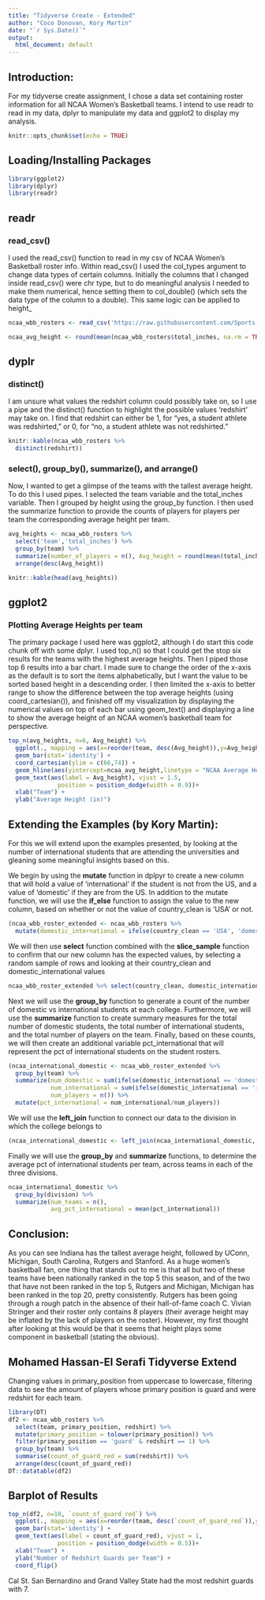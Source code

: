 ```yaml
---
title: "Tidyverse Create - Extended"
author: "Coco Donovan, Kory Martin"
date: "`r Sys.Date()`"
output:
  html_document: default
---
```


## Introduction:

For my tidyverse create assignment, I chose a data set containing roster
information for all NCAA Women's Basketball teams. I intend to use readr to read 
in my data, dplyr to manipulate my data and ggplot2 to display my analysis.

```r
knitr::opts_chunk$set(echo = TRUE)
```

## Loading/Installing Packages

```r
library(ggplot2)
library(dplyr)
library(readr)
```

## readr

### read_csv()

I used the read_csv() function to read in my csv of NCAA Women's Basketball 
roster info. Within read_csv() I used the col_types argument to change data types
of certain columns. Initially the columns that I changed inside read_csv() were
chr type, but to do meaningful analysis I needed to make them numerical, hence 
setting them to col_double() (which sets the data type of the column to a double).
This same logic can be applied to height_

```r
ncaa_wbb_rosters <- read_csv('https://raw.githubusercontent.com/Sports-Roster-Data/womens-college-basketball/main/wbb_rosters_2022_23.csv', col_types = list(total_inches = col_double(), height_ft = col_double(), height_in = col_double()))

ncaa_avg_height <- round(mean(ncaa_wbb_rosters$total_inches, na.rm = TRUE),2)
```

## dyplr

### distinct()

I am unsure what values the redshirt column could possibly take on, so I use a 
pipe and the distinct() function to highlight the possible values 'redshirt' may 
take on. I find that redshirt can either be 1, for "yes, a student athlete was 
redshirted," or 0, for "no, a student athlete was not redshirted."

```r
knitr::kable(ncaa_wbb_rosters %>%
  distinct(redshirt))
```

### select(), group_by(), summarize(), and arrange() 

Now, I wanted to get a glimpse of the teams with the tallest average height. To 
do this I used pipes. I selected the team variable and the total_inches variable.
Then I grouped by height using the group_by function. I then used the summarize 
function to provide the counts of players for players per team the corresponding 
average height per team.

```r
avg_heights <- ncaa_wbb_rosters %>%
  select('team','total_inches') %>%
  group_by(team) %>%
  summarize(number_of_players = n(), Avg_height = round(mean(total_inches),2)) %>%
  arrange(desc(Avg_height))

knitr::kable(head(avg_heights))
```

## ggplot2

### Plotting Average Heights per team

The primary package I used here was ggplot2, although I do start this code chunk 
off with some dplyr. I used top_n() so that I could get the stop six results 
for the teams with the highest average heights. Then I piped those top 6 results
into a bar chart. I made sure to change the order of the x-axis as the default is
to sort the items alphabetically, but I want the value to be sorted based 
height in a descending order. I then limited the x-axis to better range to show
the difference between the top average heights (using coord_cartesian()), and
finished off my visualization by displaying the numerical values on top of each 
bar using geom_text() and displaying a line to show the average height of an NCAA
women's basketball team for perspective.

```r
top_n(avg_heights, n=6, Avg_height) %>%
  ggplot(., mapping = aes(x=reorder(team, desc(Avg_height)),y=Avg_height, fill=team)) +
  geom_bar(stat='identity') +
  coord_cartesian(ylim = c(66,74)) +
  geom_hline(aes(yintercept=ncaa_avg_height,linetype = "NCAA Average Height")) +
  geom_text(aes(label = Avg_height), vjust = 1.5,
              position = position_dodge(width = 0.9))+
  xlab("Team") +
  ylab("Average Height (in)")
```

## Extending the Examples (by Kory Martin):

For this we will extend upon the examples presented, by looking at the number of international students that are attending the universities and gleaning some meaningful insights based on this.

We begin by using the **mutate** function in dplpyr to create a new column that will hold a value of 'international' if the student is not from the US, and a value of 'domestic' if they are from the US. In addition to the mutate function, we will use the **if_else** function to assign the value to the new column, based on whether or not the value of country_clean is 'USA' or not.

```r
(ncaa_wbb_roster_extended <- ncaa_wbb_rosters %>% 
  mutate(domestic_international = ifelse(country_clean == 'USA', 'domestic', 'international')))


```

We will then use **select** function combined with the **slice_sample** function to confirm that our new column has the expected values, by selecting a random sample of rows and looking at their country_clean and domestic_international values

```r
ncaa_wbb_roster_extended %>% select(country_clean, domestic_international) %>% slice_sample(n=15)
```

Next we will use the **group_by** function to generate a count of the number of domestic vs international students at each college. Furthermore, we will use the **summarize** function to create summary measures for the total number of domestic students, the total number of international students, and the total number of players on the team. Finally, based on these counts, we will then create an additional variable pct_international that will represent the pct of international students on the student rosters. 

```r
(ncaa_international_domestic <- ncaa_wbb_roster_extended %>%
  group_by(team) %>%
  summarize(num_domestic = sum(ifelse(domestic_international == 'domestic',1,0)),
            num_international = sum(ifelse(domestic_international == 'international',1,0)),
            num_players = n()) %>%
  mutate(pct_international = num_international/num_players))


```
We will use the **left_join** function to connect our data to the division in which the college belongs to
```r
(ncaa_international_domestic <- left_join(ncaa_international_domestic, ncaa_wbb_rosters %>% select(team, division) %>% distinct(), by=c("team"="team")))

```
Finally we will use the **group_by** and **summarize** functions, to determine the average pct of international students per team, across teams in each of the three divisions. 
```r
ncaa_international_domestic %>%
  group_by(division) %>%
  summarize(num_teams = n(),
            avg_pct_international = mean(pct_international))

```



## Conclusion:

As you can see Indiana has the tallest average height, followed by UConn, Michigan,
South Carolina, Rutgers and Stanford. As a huge women's basketball fan, one thing 
that stands out to me is that all but two of these teams have been nationally
ranked in the top 5 this season, and of the two that have not been ranked in the
top 5, Rutgers and Michigan, Michigan has been ranked in the top 20, pretty
consistently. Rutgers has been going through a rough patch in the absence of their
hall-of-fame coach C. Vivian Stringer and their roster only contains 8 players
(their average height may be inflated by the lack of players on the roster). However,
my first thought after looking at this would be that it seems that height plays
some component in basketball (stating the obvious).


## Mohamed Hassan-El Serafi Tidyverse Extend

Changing values in primary_position from uppercase to lowercase, filtering data to see the amount of players whose primary position is guard and were redshirt for each team.

```r
library(DT)
df2 <- ncaa_wbb_rosters %>%
  select(team, primary_position, redshirt) %>%
  mutate(primary_position = tolower(primary_position)) %>%
  filter(primary_position == 'guard' & redshirt == 1) %>%
  group_by(team) %>%
  summarise(count_of_guard_red = sum(redshirt)) %>%
  arrange(desc(count_of_guard_red))
DT::datatable(df2)
```

## Barplot of Results


```r
top_n(df2, n=10, `count_of_guard_red`) %>%
  ggplot(., mapping = aes(x=reorder(team, desc(`count_of_guard_red`)),y=`count_of_guard_red`, fill=team)) +
  geom_bar(stat='identity') +
  geom_text(aes(label = count_of_guard_red), vjust = 1,
              position = position_dodge(width = 0.5))+
  xlab("Team") +
  ylab("Number of Redshirt Guards per Team") +
  coord_flip()
```

Cal St. San Bernardino and Grand Valley State had the most redshirt guards with 7.

